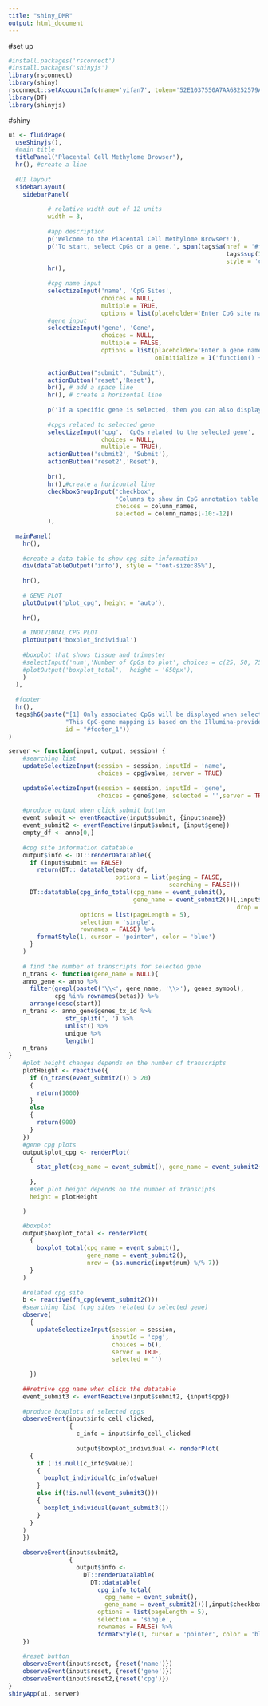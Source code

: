 ```yaml
---
title: "shiny_DMR"
output: html_document
---
```


#set up
```r
#install.packages('rsconnect')
#install.packages('shinyjs')
library(rsconnect)
library(shiny)
rsconnect::setAccountInfo(name='yifan7', token='52E1037550A7AA68252579A98EE8AA38', secret='+NlrJysSVZHa5LQQb9slmYRDXExPfjF0QbxMjUH1')
library(DT)
library(shinyjs)
```

#shiny
```r
ui <- fluidPage(
  useShinyjs(),
  #main title
  titlePanel("Placental Cell Methylome Browser"),
  hr(), #create a line
  
  #UI layout
  sidebarLayout(
    sidebarPanel(
          
           # relative width out of 12 units
           width = 3,
       
           #app description
           p('Welcome to the Placental Cell Methylome Browser!'),
           p('To start, select CpGs or a gene.', span(tags$a(href = '#footer_1', 
                                                             tags$sup(1), 
                                                             style = 'color:blue'))),
           hr(),
           
           #cpg name input
           selectizeInput('name', 'CpG Sites', 
                          choices = NULL,
                          multiple = TRUE,
                          options = list(placeholder='Enter CpG site names' )),
           #gene input  
           selectizeInput('gene', 'Gene', 
                          choices = NULL, 
                          multiple = FALSE,
                          options = list(placeholder='Enter a gene name',
                                         onInitialize = I('function() { this.setValue(""); }'))),
           
           actionButton("submit", "Submit"),
           actionButton('reset','Reset'),
           br(), # add a space line
           hr(), # create a horizontal line
           
           p('If a specific gene is selected, then you can also display specific associated-CpGs'),
           
           #cpgs related to selected gene
           selectizeInput('cpg', 'CpGs related to the selected gene', 
                          choices = NULL,
                          multiple = TRUE),
           actionButton('submit2', 'Submit'),
           actionButton('reset2','Reset'),
           
           br(),
           hr(),#create a horizontal line
           checkboxGroupInput('checkbox', 
                              'Columns to show in CpG annotation table', 
                              choices = column_names, 
                              selected = column_names[-10:-12])
           ), 
  
  mainPanel(
    hr(),
  
    #create a data table to show cpg site information 
    div(dataTableOutput('info'), style = "font-size:85%"),
    
    hr(),
    
    # GENE PLOT
    plotOutput('plot_cpg', height = 'auto'),
    
    hr(),
    
    # INDIVIDUAL CPG PLOT
    plotOutput('boxplot_individual')
  
    #boxplot that shows tissue and trimester
    #selectInput('num','Number of CpGs to plot', choices = c(25, 50, 75,100)),
    #plotOutput('boxplot_total',  height = '650px'),
    )
  ),
  
  #footer
  hr(),
  tags$h6(paste("[1] Only associated CpGs will be displayed when selecting a gene.",
                "This CpG-gene mapping is based on the Illumina-provided EPIC array annotation.", 
                id = "#footer_1"))
)

server <- function(input, output, session) {
    #searching list
    updateSelectizeInput(session = session, inputId = 'name', 
                         choices = cpg$value, server = TRUE)
  
    updateSelectizeInput(session = session, inputId = 'gene', 
                         choices = gene$gene, selected = '',server = TRUE)
      
    #produce output when click submit button
    event_submit <- eventReactive(input$submit, {input$name})
    event_submit2 <- eventReactive(input$submit, {input$gene})
    empty_df <- anno[0,]
    
    #cpg site information datatable
    output$info <- DT::renderDataTable({ 
      if (input$submit == FALSE)
        return(DT:: datatable(empty_df, 
                              options = list(paging = FALSE, 
                                             searching = FALSE)))
      DT::datatable(cpg_info_total(cpg_name = event_submit(), 
                                   gene_name = event_submit2())[,input$checkbox, 
                                                                drop = FALSE], 
                    options = list(pageLength = 5),
                    selection = 'single',
                    rownames = FALSE) %>% 
        formatStyle(1, cursor = 'pointer', color = 'blue')
      }
    )
    
    # find the number of transcripts for selected gene
    n_trans <- function(gene_name = NULL){
    anno_gene <- anno %>%
      filter(grepl(paste0('\\<', gene_name, '\\>'), genes_symbol),
             cpg %in% rownames(betas)) %>%
      arrange(desc(start))
    n_trans <- anno_gene$genes_tx_id %>% 
                str_split(', ') %>% 
                unlist() %>% 
                unique %>% 
                length()
    n_trans
}
    #plot height changes depends on the number of transcripts
    plotHeight <- reactive({
      if (n_trans(event_submit2()) > 20)
      {
        return(1000)
      }
      else
      {
        return(900)
      }
    })
    #gene cpg plots
    output$plot_cpg <- renderPlot(
      {
        stat_plot(cpg_name = event_submit(), gene_name = event_submit2()) 
 
      },
      #set plot height depends on the number of transcipts
      height = plotHeight

    )

    #boxplot
    output$boxplot_total <- renderPlot(
      { 
        boxplot_total(cpg_name = event_submit(), 
                      gene_name = event_submit2(), 
                      nrow = (as.numeric(input$num) %/% 7))
      }
    )
    
    #related cpg site
    b <- reactive(fn_cpg(event_submit2()))
    #searching list (cpg sites related to selected gene)
    observe(
      {
        updateSelectizeInput(session = session, 
                             inputId = 'cpg', 
                             choices = b(), 
                             server = TRUE, 
                             selected = '')
        
      })
    
    ##retrive cpg name when click the datatable
    event_submit3 <- eventReactive(input$submit2, {input$cpg})
    
    #produce boxplots of selected cpgs
    observeEvent(input$info_cell_clicked, 
                 {
                   c_info = input$info_cell_clicked
                   
                   output$boxplot_individual <- renderPlot(
      {
        if (!is.null(c_info$value))
        {
          boxplot_individual(c_info$value)
        }
        else if(!is.null(event_submit3()))
        {
          boxplot_individual(event_submit3())
        }
      }
    )
    })
    
    observeEvent(input$submit2, 
                 {
                   output$info <- 
                     DT::renderDataTable(
                       DT::datatable(
                         cpg_info_total(
                           cpg_name = event_submit(), 
                           gene_name = event_submit2())[,input$checkbox, drop = FALSE], 
                         options = list(pageLength = 5),
                         selection = 'single',
                         rownames = FALSE) %>% 
                         formatStyle(1, cursor = 'pointer', color = 'blue'))
    })
    
    #reset button
    observeEvent(input$reset, {reset('name')})
    observeEvent(input$reset, {reset('gene')})
    observeEvent(input$reset2,{reset('cpg')})
}
shinyApp(ui, server)
```

